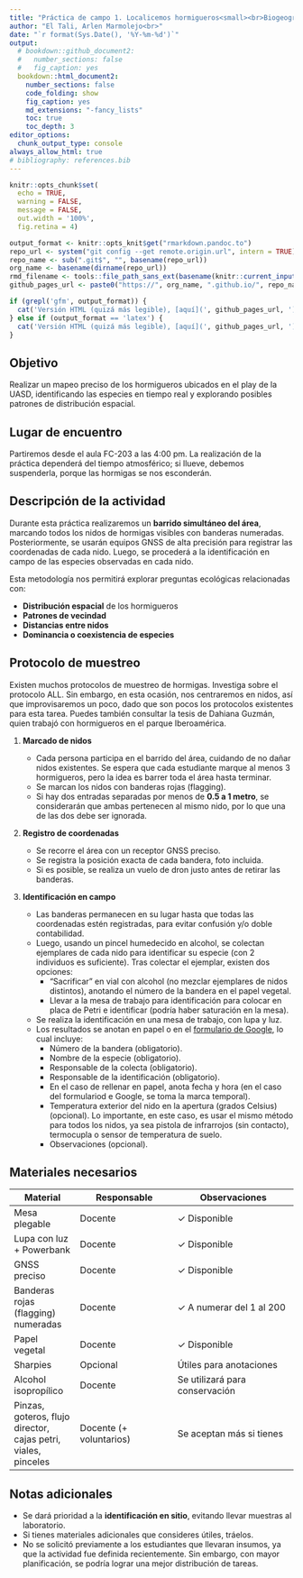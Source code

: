 ```yaml
---
title: "Práctica de campo 1. Localicemos hormigueros<small><br>Biogeografía (GEO-131)<br>Universidad Autónoma de Santo Domingo (UASD)<br>Semestre 2025-01</small>"
author: "El Tali, Arlen Marmolejo<br>"
date: "`r format(Sys.Date(), '%Y-%m-%d')`"
output:
  # bookdown::github_document2:
  #   number_sections: false
  #   fig_caption: yes
  bookdown::html_document2:
    number_sections: false
    code_folding: show
    fig_caption: yes
    md_extensions: "-fancy_lists"
    toc: true
    toc_depth: 3
editor_options:
  chunk_output_type: console
always_allow_html: true
# bibliography: references.bib
---
```


```r
knitr::opts_chunk$set(
  echo = TRUE,
  warning = FALSE,
  message = FALSE,
  out.width = '100%',
  fig.retina = 4)
```

```r
output_format <- knitr::opts_knit$get("rmarkdown.pandoc.to")
repo_url <- system("git config --get remote.origin.url", intern = TRUE)
repo_name <- sub(".git$", "", basename(repo_url))
org_name <- basename(dirname(repo_url))
rmd_filename <- tools::file_path_sans_ext(basename(knitr::current_input()))
github_pages_url <- paste0("https://", org_name, ".github.io/", repo_name, "/", rmd_filename, ".html")
```

```r
if (grepl('gfm', output_format)) {
  cat('Versión HTML (quizá más legible), [aquí](', github_pages_url, ')\n', sep = '')
} else if (output_format == 'latex') {
  cat('Versión HTML (quizá más legible), [aquí](', github_pages_url, ')\n', sep = '')
}
```


## Objetivo

Realizar un mapeo preciso de los hormigueros ubicados en el play de la UASD, identificando las especies en tiempo real y explorando posibles patrones de distribución espacial.

## Lugar de encuentro

Partiremos desde el aula FC-203 a las 4:00 pm. La realización de la práctica dependerá del tiempo atmosférico; si llueve, debemos suspenderla, porque las hormigas se nos esconderán.

## Descripción de la actividad

Durante esta práctica realizaremos un **barrido simultáneo del área**, marcando todos los nidos de hormigas visibles con banderas numeradas. Posteriormente, se usarán equipos GNSS de alta precisión para registrar las coordenadas de cada nido. Luego, se procederá a la identificación en campo de las especies observadas en cada nido.

Esta metodología nos permitirá explorar preguntas ecológicas relacionadas con:

- **Distribución espacial** de los hormigueros
- **Patrones de vecindad**
- **Distancias entre nidos**
- **Dominancia o coexistencia de especies**

## Protocolo de muestreo

Existen muchos protocolos de muestreo de hormigas. Investiga sobre el protocolo ALL. Sin embargo, en esta ocasión, nos centraremos en nidos, así que improvisaremos un poco, dado que son pocos los protocolos existentes para esta tarea. Puedes también consultar la tesis de Dahiana Guzmán, quien trabajó con hormigueros en el parque Iberoamérica.

1. **Marcado de nidos**

   - Cada persona participa en el barrido del área, cuidando de no dañar nidos existentes. Se espera que cada estudiante marque al menos 3 hormigueros, pero la idea es barrer toda el área hasta terminar.
   - Se marcan los nidos con banderas rojas (flagging).
   - Si hay dos entradas separadas por menos de **0.5 a 1 metro**, se considerarán que ambas pertenecen al mismo nido, por lo que una de las dos debe ser ignorada.

2. **Registro de coordenadas**

   - Se recorre el área con un receptor GNSS preciso.  
   - Se registra la posición exacta de cada bandera, foto incluida.
   - Si es posible, se realiza un vuelo de dron justo antes de retirar las banderas.

3. **Identificación en campo**

   - Las banderas permanecen en su lugar hasta que todas las coordenadas estén registradas, para evitar confusión y/o doble contabilidad.
   - Luego, usando un pincel humedecido en alcohol, se colectan ejemplares de cada nido para identificar su especie (con 2 individuos es suficiente). Tras colectar el ejemplar, existen dos opciones:
     - "Sacrificar" en vial con alcohol (no mezclar ejemplares de nidos distintos), anotando el número de la bandera en el papel vegetal.
     - Llevar a la mesa de trabajo para identificación para colocar en placa de Petri e identificar (podría haber saturación en la mesa).
   - Se realiza la identificación en una mesa de trabajo, con lupa y luz.  
   - Los resultados se anotan en papel o en el [formulario de Google](https://forms.gle/6qZsEv4ipuLbgCjY8), lo cual incluye:
     - Número de la bandera (obligatorio).
     - Nombre de la especie (obligatorio).
     - Responsable de la colecta (obligatorio).
     - Responsable de la identificación (obligatorio).
     - En el caso de rellenar en papel, anota fecha y hora (en el caso del formulariod e Google, se toma la marca temporal).
     - Temperatura exterior del nido en la apertura (grados Celsius) (opcional). Lo importante, en este caso, es usar el mismo método para todos los nidos, ya sea pistola de infrarrojos (sin contacto), termocupla o sensor de temperatura de suelo.
     - Observaciones (opcional).

## Materiales necesarios

| Material | Responsable | Observaciones |
|---------|-------------|----------------|
| Mesa plegable | Docente | ✓ Disponible |
| Lupa con luz + Powerbank | Docente | ✓ Disponible |
| GNSS preciso | Docente | ✓ Disponible |
| Banderas rojas (flagging) numeradas | Docente | ✓ A numerar del 1 al 200 |
| Papel vegetal | Docente | ✓ Disponible |
| Sharpies | Opcional | Útiles para anotaciones |
| Alcohol isopropílico | Docente | Se utilizará para conservación |
| Pinzas, goteros, flujo director, cajas petri, viales, pinceles | Docente (+ voluntarios) | Se aceptan más si tienes |

## Notas adicionales

- Se dará prioridad a la **identificación en sitio**, evitando llevar muestras al laboratorio.  
- Si tienes materiales adicionales que consideres útiles, tráelos.
- No se solicitó previamente a los estudiantes que llevaran insumos, ya que la actividad fue definida recientemente. Sin embargo, con mayor planificación, se podría lograr una mejor distribución de tareas.

